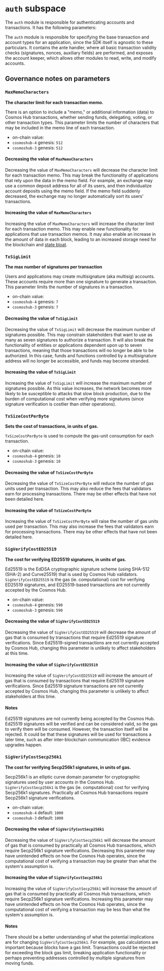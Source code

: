 
# `auth` subspace

The `auth` module is responsible for authenticating accounts and transactions. It has the following parameters:

<KeyValueTable data={currentParams.auth} />

The `auth` module is responsible for specifying the base transaction and account types for an application, since the SDK itself is agnostic to these particulars. It contains the ante handler, where all basic transaction validity checks (signatures, nonces, auxiliary fields) are performed, and exposes the account keeper, which allows other modules to read, write, and modify accounts.

## Governance notes on parameters

### `MaxMemoCharacters`

**The character limit for each transaction memo.**

There is an option to include a "memo," or additional information (data) to Cosmos Hub transactions, whether sending funds, delegating, voting, or other transaction types. This parameter limits the number of characters that may be included in the memo line of each transaction.

- on-chain value: <Var children={currentParams.auth.MaxMemoCharacters} />
- `cosmoshub-4` genesis: `512`
- `cosmoshub-3` genesis: `512`

#### Decreasing the value of `MaxMemoCharacters`

Decreasing the value of `MaxMemoCharacters` will decrease the character limit for each transaction memo. This may break the functionality of applications that rely upon the data in the memo field. For example, an exchange may use a common deposit address for all of its users, and then individualize account deposits using the memo field. If the memo field suddenly decreased, the exchange may no longer automatically sort its users' transactions.

#### Increasing the value of `MaxMemoCharacters`

<!-- markdown-link-check-disable -->

Increasing the value of `MaxMemoCharacters` will increase the character limit for each transaction memo. This may enable new functionality for applications that use transaction memos. It may also enable an increase in the amount of data in each block, leading to an increased storage need for the blockchain and [state bloat](https://thecontrol.co/state-growth-a-look-at-the-problem-and-its-solutions-6de9d7634b0b).

<!-- markdown-link-check-enable -->

### `TxSigLimit`

**The max number of signatures per transaction**

Users and applications may create multisignature (aka multisig) accounts. These accounts require more than one signature to generate a transaction. This parameter limits the number of signatures in a transaction.

- on-chain value: <Var children={currentParams.auth.TxSigLimit} />
- `cosmoshub-4` genesis: `7`
- `cosmoshub-3` genesis: `7`

#### Decreasing the value of `TxSigLimit`

Decreasing the value of `TxSigLimit` will decrease the maximum number of signatures possible. This may constrain stakeholders that want to use as many as seven signatures to authorize a transaction. It will also break the functionality of entities or applications dependent upon up to seven transactions, meaning that those transactions will no longer be able to be authorized. In this case, funds and functions controlled by a multisignature address will no longer be accessible, and funds may become stranded.

#### Increasing the value of `TxSigLimit`

Increasing the value of `TxSigLimit` will increase the maximum number of signatures possible. As this value increases, the network becomes more likely to be susceptible to attacks that slow block production, due to the burden of computational cost when verifying more signatures (since signature verification is costlier than other operations).

### `TxSizeCostPerByte`

**Sets the cost of transactions, in units of gas.**

`TxSizeCostPerByte` is used to compute the gas-unit consumption for each transaction.

- on-chain value: <Var children={currentParams.auth.TxSizeCostPerByte} />
- `cosmoshub-4` genesis: `10`
- `cosmoshub-3` genesis: `10`

#### Decreasing the value of `TxSizeCostPerByte`

Decreasing the value of `TxSizeCostPerByte` will reduce the number of gas units used per transaction. This may also reduce the fees that validators earn for processing transactions. There may be other effects that have not been detailed here.

#### Increasing the value of `TxSizeCostPerByte`

Increasing the value of `TxSizeCostPerByte` will raise the number of gas units used per transaction. This may also increase the fees that validators earn for processing transactions. There may be other effects that have not been detailed here.

### `SigVerifyCostED25519`

**The cost for verifying ED25519 signatures, in units of gas.**

Ed25519 is the EdDSA cryptographic signature scheme (using SHA-512 (SHA-2) and Curve25519) that is used by Cosmos Hub validators. `SigVerifyCostED25519` is the gas (ie. computational) cost for verifying ED25519 signatures, and ED25519-based transactions are not currently accepted by the Cosmos Hub.

- on-chain value: <Var children={currentParams.auth.SigVerifyCostED25519} />
- `cosmoshub-4` genesis: `590`
- `cosmoshub-3` genesis: `590`

#### Decreasing the value of `SigVerifyCostED25519`

Decreasing the value of `SigVerifyCostED25519` will decrease the amount of gas that is consumed by transactions that require Ed25519 signature verifications. Since Ed25519-signed transactions are not currently accepted by Cosmos Hub, changing this parameter is unlikely to affect stakeholders at this time.

#### Increasing the value of `SigVerifyCostED25519`

Increasing the value of `SigVerifyCostED25519` will increase the amount of gas that is consumed by transactions that require Ed25519 signature verifications. Since Ed25519 signature transactions are not currently accepted by Cosmos Hub, changing this parameter is unlikely to affect stakeholders at this time.

#### Notes

Ed25519 signatures are not currently being accepted by the Cosmos Hub. Ed25519 signatures will be verified and can be considered valid, so the gas to verify them will be consumed. However, the transaction itself will be rejected. It could be that these signatures will be used for transactions a later time, such as after inter-blockchain communication (IBC) evidence upgrades happen.

### `SigVerifyCostSecp256k1`

**The cost for verifying Secp256k1 signatures, in units of gas.**

Secp256k1 is an elliptic curve domain parameter for cryptographic signatures used by user accounts in the Cosmos Hub. `SigVerifyCostSecp256k1` is the gas (ie. computational) cost for verifying Secp256k1 signatures. Practically all Cosmos Hub transactions require Secp256k1 signature verifications.

- on-chain value: <Var children={currentParams.auth.SigVerifyCostSecp256k1} />
- `cosmoshub-4` default: `1000`
- `cosmoshub-3` default: `1000`

#### Decreasing the value of `SigVerifyCostSecp256k1`

Decreasing the value of `SigVerifyCostSecp256k1` will decrease the amount of gas that is consumed by practically all Cosmos Hub transactions, which require Secp256k1 signature verifications. Decreasing this parameter may have unintended effects on how the Cosmos Hub operates, since the computational cost of verifying a transaction may be greater than what the system's assumption is.

#### Increasing the value of `SigVerifyCostSecp256k1`

Increasing the value of `SigVerifyCostSecp256k1` will increase the amount of gas that is consumed by practically all Cosmos Hub transactions, which require Secp256k1 signature verifications. Increasing this parameter may have unintended effects on how the Cosmos Hub operates, since the computational cost of verifying a transaction may be less than what the system's assumption is.

#### Notes

There should be a better understanding of what the potential implications are for changing `SigVerifyCostSecp256k1`. For example, gas calculations are important because blocks have a gas limit. Transactions could be rejected for exceeding the block gas limit, breaking application functionality or perhaps preventing addresses controlled by multiple signatures from moving funds.
